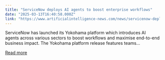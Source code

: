 ```yaml
---
title: "ServiceNow deploys AI agents to boost enterprise workflows"
date: "2025-03-13T16:40:58.000Z"
link: "https://www.artificialintelligence-news.com/news/servicenow-deploys-ai-agents-boost-enterprise-workflows/"
---
```


ServiceNow has launched its Yokohama platform which introduces AI agents across various sectors to boost workflows and maximise end-to-end business impact. The Yokohama platform release features teams...

[Read more](https://www.artificialintelligence-news.com/news/servicenow-deploys-ai-agents-boost-enterprise-workflows/)
